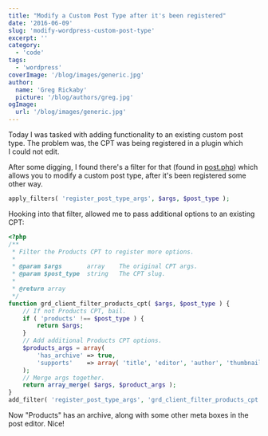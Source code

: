 ```yaml
---
title: "Modify a Custom Post Type after it's been registered"
date: '2016-06-09'
slug: 'modify-wordpress-custom-post-type'
excerpt: ''
category:
  - 'code'
tags:
  - 'wordpress'
coverImage: '/blog/images/generic.jpg'
author:
  name: 'Greg Rickaby'
  picture: '/blog/authors/greg.jpg'
ogImage:
  url: '/blog/images/generic.jpg'
---
```


Today I was tasked with adding functionality to an existing custom post type. The problem was, the CPT was being registered in a plugin which I could not edit.

After some digging, I found there's a filter for that (found in [post.php](https://core.trac.wordpress.org/browser/tags/4.5.2/src/wp-includes/post.php#L1017)) which allows you to modify a custom post type, after it's been registered some other way.

```php
apply_filters( 'register_post_type_args', $args, $post_type );
```

Hooking into that filter, allowed me to pass additional options to an existing CPT:

```php
<?php
/**
 * Filter the Products CPT to register more options.
 *
 * @param $args       array    The original CPT args.
 * @param $post_type  string   The CPT slug.
 *
 * @return array
 */
function grd_client_filter_products_cpt( $args, $post_type ) {
	// If not Products CPT, bail.
	if ( 'products' !== $post_type ) {
		return $args;
	}
	// Add additional Products CPT options.
	$products_args = array(
		'has_archive' => true,
		'supports'    => array( 'title', 'editor', 'author', 'thumbnail', 'excerpt', 'custom-fields', 'page-attributes' ),
	);
	// Merge args together.
	return array_merge( $args, $product_args );
}
add_filter( 'register_post_type_args', 'grd_client_filter_products_cpt', 10, 2 );
```

Now "Products" has an archive, along with some other meta boxes in the post editor. Nice!
